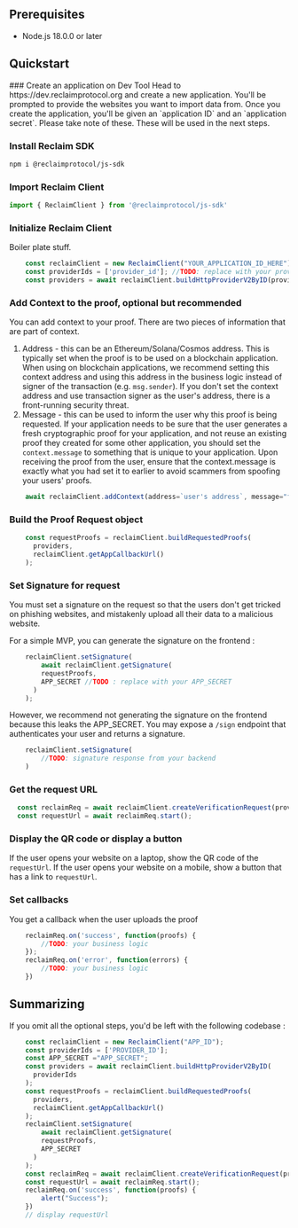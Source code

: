 
## Prerequisites

- Node.js 18.0.0 or later

## Quickstart

<Steps>
### Create an application on Dev Tool
Head to https://dev.reclaimprotocol.org and create a new application. You'll be prompted to provide the websites you want to import data from. Once you create the application, you'll be given an `application ID` and an `application secret`. Please take note of these. These will be used in the next steps.

### Install Reclaim SDK
```bash copy
npm i @reclaimprotocol/js-sdk
```

### Import Reclaim Client
```js copy showLineNumbers
import { ReclaimClient } from '@reclaimprotocol/js-sdk'
```

### Initialize Reclaim Client
Boiler plate stuff.
```js copy showLineNumbers
    const reclaimClient = new ReclaimClient("YOUR_APPLICATION_ID_HERE"); //TODO: replace with your applicationId
    const providerIds = ['provider_id']; //TODO: replace with your provider ids you had selected while creating the application
    const providers = await reclaimClient.buildHttpProviderV2ByID(providerIds);
```

### Add Context to the proof, optional but recommended
You can add context to your proof. There are two pieces of information that are part of context.
1. Address - this can be an Ethereum/Solana/Cosmos address. This is typically set when the proof is to be used on a blockchain application. When using on blockchain applications, we recommend setting this context address and using this address in the business logic instead of signer of the transaction (e.g. `msg.sender`). If you don't set the context address and use transaction signer as the user's address, there is a front-running security threat.
2. Message - this can be used to inform the user why this proof is being requested. If your application needs to be sure that the user generates a fresh cryptographic proof for your application, and not reuse an existing proof they created for some other application, you should set the `context.message` to something that is unique to your application. Upon receiving the proof from the user, ensure that the context.message is exactly what you had set it to earlier to avoid scammers from spoofing your users' proofs.

```js copy showLineNumbers
    await reclaimClient.addContext(address=`user's address`, message="for acmecorp.com on 1st january")
```

### Build the Proof Request object
```js copy showLineNumbers
    const requestProofs = reclaimClient.buildRequestedProofs(
      providers,
      reclaimClient.getAppCallbackUrl()
    );

```

### Set Signature for request
You must set a signature on the request so that the users don't get tricked on phishing websites, and mistakenly upload all their data to a malicious website.

For a simple MVP, you can generate the signature on the frontend :
```js copy showLineNumbers
    reclaimClient.setSignature(
        await reclaimClient.getSignature(
        requestProofs,
        APP_SECRET //TODO : replace with your APP_SECRET
      )
    );
```

However, we recommend not generating the signature on the frontend because this leaks the APP_SECRET. You may expose a `/sign` endpoint that authenticates your user and returns a signature.
```js copy showLineNumbers
	reclaimClient.setSignature(
		//TODO: signature response from your backend
	)
```

### Get the request URL

```js copy showLineNumbers
  const reclaimReq = await reclaimClient.createVerificationRequest(providerIds);
  const requestUrl = await reclaimReq.start();
```

### Display the QR code or display a button
If the user opens your website on a laptop, show the QR code of the `requestUrl`.
If the user opens your website on a mobile, show a button that has a link to `requestUrl`.

### Set callbacks
You get a callback when the user uploads the proof
```js copy showLineNumbers
    reclaimReq.on('success', function(proofs) {
		//TODO: your business logic
	});
	reclaimReq.on('error', function(errors) {
		//TODO: your business logic
	})
```
</Steps>


## Summarizing
If you omit all the optional steps, you'd be left with the following codebase : 
```js copy showLineNumbers
    const reclaimClient = new ReclaimClient("APP_ID");
    const providerIds = ['PROVIDER_ID'];
    const APP_SECRET ="APP_SECRET";
    const providers = await reclaimClient.buildHttpProviderV2ByID(
      providerIds
    );
    const requestProofs = reclaimClient.buildRequestedProofs(
      providers,
      reclaimClient.getAppCallbackUrl()
    );
    reclaimClient.setSignature(
        await reclaimClient.getSignature(
        requestProofs,
        APP_SECRET
      )
    );
    const reclaimReq = await reclaimClient.createVerificationRequest(providerIds);
    const requestUrl = await reclaimReq.start();
	reclaimReq.on('success', function(proofs) {
		alert("Success");
	})
    // display requestUrl
```

